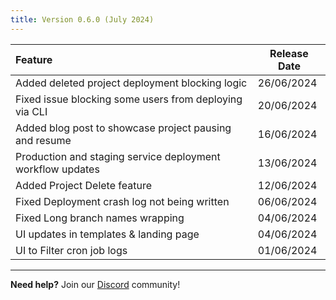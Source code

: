 ```yaml
---
title: Version 0.6.0 (July 2024)
---
```


| Feature                                                    | Release Date |
| :--------------------------------------------------------- | ------------ |
| Added deleted project deployment blocking logic            | 26/06/2024   |
| Fixed issue blocking some users from deploying via CLI     | 20/06/2024   |
| Added blog post to showcase project pausing and resume     | 16/06/2024   |
| Production and staging service deployment workflow updates | 13/06/2024   |
| Added Project Delete feature                               | 12/06/2024   |
| Fixed Deployment crash log not being written               | 06/06/2024   |
| Fixed Long branch names wrapping                           | 04/06/2024   |
| UI updates in templates & landing page                     | 04/06/2024   |
| UI to Filter cron job logs                                 | 01/06/2024   |

---

**Need help?** Join our [Discord](https://invertase.link/globe-discord) community!
